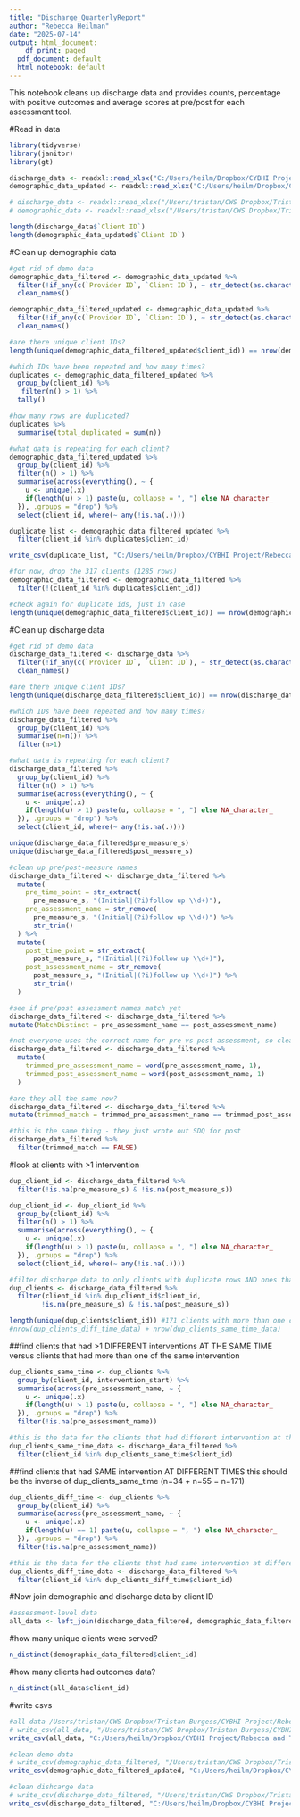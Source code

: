 ```yaml
---
title: "Discharge_QuarterlyReport"
author: "Rebecca Heilman"
date: "2025-07-14"
output: html_document:
    df_print: paged
  pdf_document: default
  html_notebook: default
---
```


This notebook cleans up discharge data and provides counts, percentage with positive outcomes and average scores at pre/post for each assessment tool.


#Read in data
```r
library(tidyverse)
library(janitor)
library(gt)

discharge_data <- readxl::read_xlsx("C:/Users/heilm/Dropbox/CYBHI Project/Rebecca and Tristan and Cristin/EInsight Data/Exports - Raw/July13_Report_Data/Dishcharge_Report.xlsx", na = c("-", "", "NA"))
demographic_data_updated <- readxl::read_xlsx("C:/Users/heilm/Dropbox/CYBHI Project/Rebecca and Tristan and Cristin/EInsight Data/Exports - Raw/July13_Report_Data/Client_Demographics.xlsx", na = c("-", "", "NA"))

# discharge_data <- readxl::read_xlsx("/Users/tristan/CWS Dropbox/Tristan Burgess/CYBHI Project/Rebecca and Tristan and Cristin/EInsight Data/Exports - Raw/May13_Report_Data/Dishcharge_Report.xlsx", na = c("-", "", "NA"))
# demographic_data <- readxl::read_xlsx("/Users/tristan/CWS Dropbox/Tristan Burgess/CYBHI Project/Rebecca and Tristan and Cristin/EInsight Data/Exports - Raw/May13_Report_Data/Client_Demographics.xlsx", na = c("-", "", "NA"))

length(discharge_data$`Client ID`)
length(demographic_data_updated$`Client ID`)
```

#Clean up demographic data
```r
#get rid of demo data
demographic_data_filtered <- demographic_data_updated %>%
  filter(!if_any(c(`Provider ID`, `Client ID`), ~ str_detect(as.character(.x), "DEMO"))) %>% 
  clean_names()

demographic_data_filtered_updated <- demographic_data_updated %>%
  filter(!if_any(c(`Provider ID`, `Client ID`), ~ str_detect(as.character(.x), "DEMO"))) %>% 
  clean_names()

#are there unique client IDs? 
length(unique(demographic_data_filtered_updated$client_id)) == nrow(demographic_data_filtered_updated)

#which IDs have been repeated and how many times? 
duplicates <- demographic_data_filtered_updated %>% 
  group_by(client_id) %>% 
   filter(n() > 1) %>%
  tally() 

#how many rows are duplicated?
duplicates %>% 
  summarise(total_duplicated = sum(n))

#what data is repeating for each client?
demographic_data_filtered_updated %>%
  group_by(client_id) %>%
  filter(n() > 1) %>%
  summarise(across(everything(), ~ {
    u <- unique(.x)
    if(length(u) > 1) paste(u, collapse = ", ") else NA_character_
  }), .groups = "drop") %>%
  select(client_id, where(~ any(!is.na(.))))

duplicate_list <- demographic_data_filtered_updated %>% 
  filter(client_id %in% duplicates$client_id)

write_csv(duplicate_list, "C:/Users/heilm/Dropbox/CYBHI Project/Rebecca and Tristan and Cristin/EInsight Data/duplicate_list_July13.csv")

#for now, drop the 317 clients (1285 rows)
demographic_data_filtered <- demographic_data_filtered %>% 
  filter(!(client_id %in% duplicates$client_id))

#check again for duplicate ids, just in case
length(unique(demographic_data_filtered$client_id)) == nrow(demographic_data_filtered)
```

#Clean up discharge data
```r
#get rid of demo data
discharge_data_filtered <- discharge_data %>%
  filter(!if_any(c(`Provider ID`, `Client ID`), ~ str_detect(as.character(.x), "DEMO"))) %>% 
  clean_names()

#are there unique client IDs? 
length(unique(discharge_data_filtered$client_id)) == nrow(discharge_data_filtered)

#which IDs have been repeated and how many times? 
discharge_data_filtered %>% 
  group_by(client_id) %>% 
  summarise(n=n()) %>% 
  filter(n>1)

#what data is repeating for each client?
discharge_data_filtered %>%
  group_by(client_id) %>%
  filter(n() > 1) %>%
  summarise(across(everything(), ~ {
    u <- unique(.x)
    if(length(u) > 1) paste(u, collapse = ", ") else NA_character_
  }), .groups = "drop") %>%
  select(client_id, where(~ any(!is.na(.))))

unique(discharge_data_filtered$pre_measure_s)
unique(discharge_data_filtered$post_measure_s)

#clean up pre/post-measure names
discharge_data_filtered <- discharge_data_filtered %>%
  mutate(
    pre_time_point = str_extract(
      pre_measure_s, "(Initial|(?i)follow up \\d+)"),
    pre_assessment_name = str_remove(
      pre_measure_s, "(Initial|(?i)follow up \\d+)") %>% 
      str_trim()
  ) %>% 
  mutate(
    post_time_point = str_extract(
      post_measure_s, "(Initial|(?i)follow up \\d+)"),
    post_assessment_name = str_remove(
      post_measure_s, "(Initial|(?i)follow up \\d+)") %>% 
      str_trim()
  )

#see if pre/post assessment names match yet
discharge_data_filtered <- discharge_data_filtered %>% 
mutate(MatchDistinct = pre_assessment_name == post_assessment_name)

#not everyone uses the correct name for pre vs post assessment, so clean further
discharge_data_filtered <- discharge_data_filtered %>% 
  mutate(
    trimmed_pre_assessment_name = word(pre_assessment_name, 1),
    trimmed_post_assessment_name = word(post_assessment_name, 1)
  )

#are they all the same now? 
discharge_data_filtered <- discharge_data_filtered %>% 
mutate(trimmed_match = trimmed_pre_assessment_name == trimmed_post_assessment_name)

#this is the same thing - they just wrote out SDQ for post
discharge_data_filtered %>% 
  filter(trimmed_match == FALSE)
```

#look at clients with >1 intervention
```r
dup_client_id <- discharge_data_filtered %>%
  filter(!is.na(pre_measure_s) & !is.na(post_measure_s)) 

dup_client_id <- dup_client_id %>% 
  group_by(client_id) %>%
  filter(n() > 1) %>%
  summarise(across(everything(), ~ {
    u <- unique(.x)
    if(length(u) > 1) paste(u, collapse = ", ") else NA_character_
  }), .groups = "drop") %>%
  select(client_id, where(~ any(!is.na(.))))

#filter discharge data to only clients with duplicate rows AND ones that hove both pre and post data
dup_clients <- discharge_data_filtered %>% 
  filter(client_id %in% dup_client_id$client_id,
        !is.na(pre_measure_s) & !is.na(post_measure_s))

length(unique(dup_clients$client_id)) #171 clients with more than one complete intervention 
#nrow(dup_clients_diff_time_data) + nrow(dup_clients_same_time_data)
```

##find clients that had >1 DIFFERENT interventions AT THE SAME TIME
versus clients that had more than one of the same intervention
```r
dup_clients_same_time <- dup_clients %>% 
  group_by(client_id, intervention_start) %>% 
  summarise(across(pre_assessment_name, ~ {
    u <- unique(.x)
    if(length(u) > 1) paste(u, collapse = ", ") else NA_character_
  }), .groups = "drop") %>% 
  filter(!is.na(pre_assessment_name))

#this is the data for the clients that had different intervention at the SAME time
dup_clients_same_time_data <- discharge_data_filtered %>% 
  filter(client_id %in% dup_clients_same_time$client_id)
```

##find clients that had SAME intervention AT DIFFERENT TIMES
this should be the inverse of dup_clients_same_time (n=34 + n=55 = n=171)
```r
dup_clients_diff_time <- dup_clients %>% 
  group_by(client_id) %>% 
  summarise(across(pre_assessment_name, ~ {
    u <- unique(.x)
    if(length(u) == 1) paste(u, collapse = ", ") else NA_character_
  }), .groups = "drop") %>% 
  filter(!is.na(pre_assessment_name))

#this is the data for the clients that had same intervention at different times
dup_clients_diff_time_data <- discharge_data_filtered %>% 
  filter(client_id %in% dup_clients_diff_time$client_id)
```


#Now join demographic and discharge data by client ID
```r
#assessment-level data
all_data <- left_join(discharge_data_filtered, demographic_data_filtered_updated, by = c("client_id", "provider_id"))
```

#how many unique clients were served?
```r
n_distinct(demographic_data_filtered$client_id)
```

#how many clients had outcomes data? 
```r
n_distinct(all_data$client_id)
```

#write csvs
```r
#all data /Users/tristan/CWS Dropbox/Tristan Burgess/CYBHI Project/Rebecca and Tristan and Cristin
# write_csv(all_data, "/Users/tristan/CWS Dropbox/Tristan Burgess/CYBHI Project/Rebecca and Tristan and Cristin/EInsight Data/demographic_discharge_clean.csv")
write_csv(all_data, "C:/Users/heilm/Dropbox/CYBHI Project/Rebecca and Tristan and Cristin/EInsight Data/demographic_discharge_clean_July13.csv")

#clean demo data
# write_csv(demographic_data_filtered, "/Users/tristan/CWS Dropbox/Tristan Burgess/CYBHI Project/Rebecca and Tristan and Cristin/EInsight Data/demographic_data_clean.csv")
write_csv(demographic_data_filtered_updated, "C:/Users/heilm/Dropbox/CYBHI Project/Rebecca and Tristan and Cristin/EInsight Data/demographic_data_clean_July13.csv")

#clean dishcarge data
# write_csv(discharge_data_filtered, "/Users/tristan/CWS Dropbox/Tristan Burgess/CYBHI Project/Rebecca and Tristan and Cristin/EInsight Data/discharge_data_clean.csv")
write_csv(discharge_data_filtered, "C:/Users/heilm/Dropbox/CYBHI Project/Rebecca and Tristan and Cristin/EInsight Data/discharge_data_clean_July13.csv")
```
